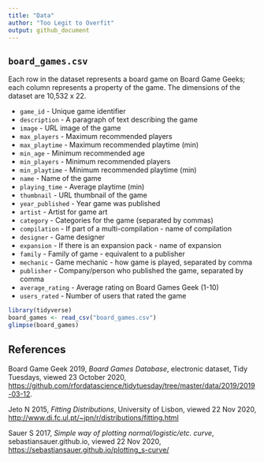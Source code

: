 ```yaml
---
title: "Data"
author: "Too Legit to Overfit"
output: github_document
---
```


## `board_games.csv`

Each row in the dataset represents a board game on Board Game Geeks; each column represents a property of the game. The dimensions of the dataset are 10,532 x 22.

 - `game_id` - Unique game identifier
 - `description` - A paragraph of text describing the game
 - `image` - URL image of the game
 - `max_players` - Maximum recommended players
 - `max_playtime` - Maximum recommended playtime (min)
 - `min_age` - Minimum recommended age
 - `min_players` - Minimum recommended players
 - `min_playtime` - Minimum recommended playtime (min)
 - `name` - Name of the game
 - `playing_time` - Average playtime (min)
 - `thumbnail` - URL thumbnail of the game
 - `year_published` - Year game was published
 - `artist` - Artist for game art
 - `category` - Categories for the game (separated by commas)
 - `compilation` - If part of a multi-compilation - name of compilation
 - `designer` - Game designer
 - `expansion` - If there is an expansion pack - name of expansion
 - `family` - Family of game - equivalent to a publisher
 - `mechanic` - Game mechanic - how game is played, separated by comma
 - `publisher` - Company/person who published the game, separated by comma
 - `average_rating` - Average rating on Board Games Geek (1-10)
 - `users_rated` - Number of users that rated the game

```r
library(tidyverse)
board_games <- read_csv("board_games.csv")
glimpse(board_games)
```

## References

Board Game Geek 2019, _Board Games Database_, electronic dataset, Tidy Tuesdays, viewed 23 October 2020, <https://github.com/rfordatascience/tidytuesday/tree/master/data/2019/2019-03-12>.

Jeto N 2015, _Fitting Distributions_, University of Lisbon, viewed 22 Nov 2020, <http://www.di.fc.ul.pt/~jpn/r/distributions/fitting.html>

Sauer S 2017, _Simple way of plotting normal/logistic/etc. curve_, sebastiansauer.github.io, viewed 22 Nov 2020, <https://sebastiansauer.github.io/plotting_s-curve/>

